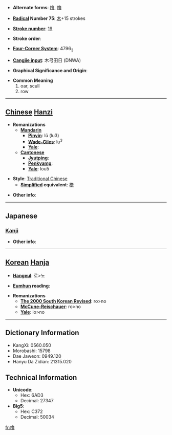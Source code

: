 * '''Alternate forms''': [[橹]], [[櫓]]

* '''[[Wiktionary:Chinese radical index| Radical]] Number 75''': [[Wiktionary:Chinese radical index 木|木]]+15 strokes

* '''[[Wiktionary:Chinese total strokes index|Stroke number]]''': [[Wiktionary:Chinese total strokes index 19|19]]

* '''Stroke order''': 

* '''[[Wiktionary:Chinese four corner index|Four-Corner System]]''': 4796<sub>3</sub>

* '''[[Wiktionary:Chinese Cangjie index|Cangjie input]]''': 木弓田日 (DNWA)

* '''Graphical Significance and Origin''': 

* '''Common Meaning'''
*#oar, scull
*# row


----

== [[Chinese]] [[Hanzi]] ==

* '''Romanizations'''
** '''[[Mandarin]]'''
*** '''[[Pinyin]]''': lǔ (lu3)
*** '''[[Wade-Giles]]''': lu<sup>3</sup>
*** '''[[Yale]]''': 
** '''[[Cantonese]]'''
*** '''[[Jyutping]]''':
*** '''[[Penkyamp]]''': 
*** '''[[Yale]]''': lou5

* '''Style''': [[Traditional Chinese]] 
** '''[[Simplified Chinese|Simplified]] equivalent''': [[橹]]

* '''Other info''': 

----

==Japanese==
===[[Kanji]]===
{{kanji|on readings=[[ろ]] (ro)|kun readings=[[おおだて]] (oodate), [[やぐら]] (yagura)}}

* '''Other info''':  

----

== [[Korean]] [[Hanja]] ==

* '''[[Hangeul]]''': 로>노

* '''[[Eumhun]] reading''': 

* '''Romanizations'''
** '''[[The 2000 South Korean Revised Romanization|The 2000 South Korean Revised]]''': ro>no
** '''[[McCune-Reischauer]]''': ro>no
** '''[[Yale]]''': lo>no

----

== Dictionary Information ==

* KangXi: 0560.050
* Morobashi: 15798
* Dae Jaweon: 0949.120
* Hanyu Da Zidian: 21315.020

== Technical Information ==

* '''Unicode''':
** Hex: 6AD3
** Decimal: 27347
* '''Big5''':
** Hex: C372
** Decimal: 50034

[[fr:櫓]]
